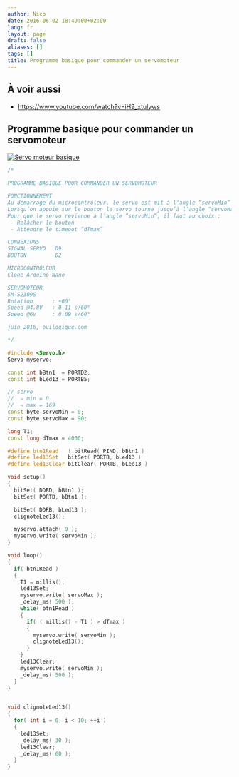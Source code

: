 ```yaml
---
author: Nico
date: 2016-06-02 18:49:00+02:00
lang: fr
layout: page
draft: false
aliases: []
tags: []
title: Programme basique pour commander un servomoteur
---
```


## À voir aussi

-   <https://www.youtube.com/watch?v=iH9_xtulyws>

## Programme basique pour commander un servomoteur

[![Servo moteur basique][img_1]][img_1]

[img_1]: ./images/2016-06-02-servomoteur-basique_lowres.jpg

```c++
/*

PROGRAMME BASIQUE POUR COMMANDER UN SERVOMOTEUR

FONCTIONNEMENT
Au démarrage du microcontrôleur, le servo est mit à l’angle “servoMin”
Lorsqu’on appuie sur le bouton le servo tourne jusqu’à l’angle “servoMax”
Pour que le servo revienne à l’angle “servoMin”, il faut au choix :
 - Relâcher le bouton
 - Attendre le timeout “dTmax”

CONNEXIONS
SIGNAL SERVO   D9
BOUTON         D2

MICROCONTRÔLEUR
Clone Arduino Nano

SERVOMOTEUR
SM-S2309S
Rotation      : ±60°
Speed @4.8V   : 0.11 s/60°
Speed @6V     : 0.09 s/60°

juin 2016, ouilogique.com

*/

#include <Servo.h>
Servo myservo;

const int bBtn1  = PORTD2;
const int bLed13 = PORTB5;

// servo
//  ⇒ min = 0
//  ⇒ max = 169
const byte servoMin = 0;
const byte servoMax = 90;

long T1;
const long dTmax = 4000;

#define btn1Read   ! bitRead( PIND, bBtn1 )
#define led13Set   bitSet( PORTB, bLed13 )
#define led13Clear bitClear( PORTB, bLed13 )

void setup()
{
  bitSet( DDRD, bBtn1 );
  bitSet( PORTD, bBtn1 );

  bitSet( DDRB, bLed13 );
  clignoteLed13();

  myservo.attach( 9 );
  myservo.write( servoMin );
}

void loop()
{
  if( btn1Read )
  {
    T1 = millis();
    led13Set;
    myservo.write( servoMax );
    _delay_ms( 500 );
    while( btn1Read )
    {
      if( ( millis() - T1 ) > dTmax )
      {
        myservo.write( servoMin );
        clignoteLed13();
      }
    }
    led13Clear;
    myservo.write( servoMin );
    _delay_ms( 500 );
  }
}


void clignoteLed13()
{
  for( int i = 0; i < 10; ++i )
  {
    led13Set;
    _delay_ms( 30 );
    led13Clear;
    _delay_ms( 60 );
  }
}
```
